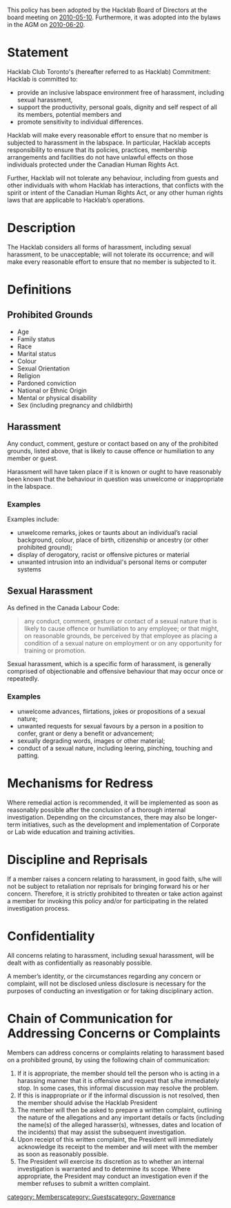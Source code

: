 This policy has been adopted by the Hacklab Board of Directors at the board meeting on [[Meeting-2010-05-10-board|2010-05-10]]. Furthermore, it was adopted into the bylaws in the AGM on [[Meeting-2010-06-20-AGM|2010-06-20]].

= Statement =

Hacklab Club Toronto's (hereafter referred to as Hacklab) Commitment:
Hacklab is committed to:
* provide an inclusive labspace environment free of harassment, including sexual harassment,
* support the productivity, personal goals, dignity and self respect of all its members, potential members and 
* promote sensitivity to individual differences.

Hacklab will make every reasonable effort to ensure that no member is subjected to harassment in the labspace. In particular, Hacklab accepts responsibility to ensure that its policies, practices, membership arrangements and facilities do not have unlawful effects on those individuals protected under the Canadian Human Rights Act.

Further, Hacklab will not tolerate any behaviour, including from guests and other individuals with whom Hacklab has interactions, that conflicts with the spirit or intent of the Canadian Human Rights Act, or any other human rights laws that are applicable to Hacklab’s operations.

= Description =
The Hacklab considers all forms of harassment, including sexual harassment, to be unacceptable; will not tolerate its occurrence; and will make every reasonable effort to ensure that no member is subjected to it.

= Definitions =

== Prohibited Grounds ==
*Age  	
*Family status
*Race 	
*Marital status
*Colour 	
*Sexual Orientation
*Religion 	
*Pardoned conviction
*National or Ethnic Origin 	
*Mental or physical disability
*Sex (including pregnancy and childbirth)

== Harassment ==

Any conduct, comment, gesture or contact based on any of the prohibited grounds, listed above, that is likely to cause offence or humiliation to any member or guest.

Harassment will have taken place if it is known or ought to have reasonably been known that the behaviour in question was unwelcome or inappropriate in the labspace.
	 
=== Examples ===
Examples include:
* unwelcome remarks, jokes or taunts about an individual’s racial background, colour, place of birth, citizenship or ancestry (or other prohibited ground);
* display of derogatory, racist or offensive pictures or material
* unwanted intrusion into an individual's personal items or computer systems

== Sexual Harassment ==
As defined in the Canada Labour Code:

<blockquote>
any conduct, comment, gesture or contact of a sexual nature that is likely to 
cause offence or humiliation to any employee; or that might, on reasonable grounds, 
be perceived by that employee as placing a condition of a sexual nature on employment 
or on any opportunity for training or promotion.
</blockquote>

Sexual harassment, which is a specific form of harassment, is generally comprised of objectionable and offensive behaviour that may occur once or repeatedly.  

=== Examples ===
* unwelcome advances, flirtations, jokes or propositions of a sexual nature;
* unwanted requests for sexual favours by a person in a position to confer, grant or deny a benefit or advancement;
* sexually degrading words, images or other material;
* conduct of a sexual nature, including leering, pinching, touching and patting.

= Mechanisms for Redress =
Where remedial action is recommended, it will be implemented as soon as reasonably possible after the conclusion of a thorough internal investigation.  Depending on the circumstances, there may also be longer-term initiatives, such as the development and implementation of Corporate or Lab wide education and training activities.

= Discipline and Reprisals =

If a member raises a concern relating to harassment, in good faith, s/he will not be subject to retaliation nor reprisals for bringing forward his or her concern. Therefore, it is strictly prohibited to threaten or take action against a member for invoking this policy and/or for participating in the related investigation process.

= Confidentiality =
All concerns relating to harassment, including sexual harassment, will be dealt with as confidentially as reasonably possible.

A member’s identity, or the circumstances regarding any concern or complaint, will not be disclosed unless disclosure is necessary for the purposes of conducting an investigation or for taking disciplinary action.

= Chain of Communication for Addressing Concerns or Complaints =

Members can address concerns or complaints relating to harassment based on a prohibited ground, by using the following chain of communication:

#If it is appropriate, the member should tell the person who is acting in a harassing manner that it is offensive and request that s/he immediately stop. In some cases, this informal discussion may resolve the problem.
#If this is inappropriate or if the informal discussion is not resolved, then the member should advise the Hacklab President
#The member will then be asked to prepare a written complaint, outlining the nature of the allegations and any important details or facts (including the name(s) of the alleged harasser(s), witnesses, dates and location of the incidents) that may assist the subsequent investigation.
#Upon receipt of this written complaint, the President will immediately acknowledge its receipt to the member and will meet with the member as soon as reasonably possible.  
#The President will exercise its discretion as to whether an internal investigation is warranted and to determine its scope. Where appropriate, the President may conduct an investigation even if the member refuses to submit a written complaint.

[[category: Members]][[category: Guests]][[category: Governance]]

